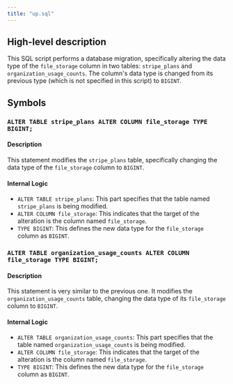 ```yaml
---
title: "up.sql"
---
```


## High-level description
This SQL script performs a database migration, specifically altering the data type of the `file_storage` column in two tables: `stripe_plans` and `organization_usage_counts`. The column's data type is changed from its previous type (which is not specified in this script) to `BIGINT`.

## Symbols

### `ALTER TABLE stripe_plans ALTER COLUMN file_storage TYPE BIGINT;`
#### Description
This statement modifies the `stripe_plans` table, specifically changing the data type of the `file_storage` column to `BIGINT`.

#### Internal Logic
- `ALTER TABLE stripe_plans`: This part specifies that the table named `stripe_plans` is being modified.
- `ALTER COLUMN file_storage`: This indicates that the target of the alteration is the column named `file_storage`.
- `TYPE BIGINT`: This defines the new data type for the `file_storage` column as `BIGINT`.

### `ALTER TABLE organization_usage_counts ALTER COLUMN file_storage TYPE BIGINT;`
#### Description
This statement is very similar to the previous one. It modifies the `organization_usage_counts` table, changing the data type of its `file_storage` column to `BIGINT`.

#### Internal Logic
- `ALTER TABLE organization_usage_counts`: This part specifies that the table named `organization_usage_counts` is being modified.
- `ALTER COLUMN file_storage`: This indicates that the target of the alteration is the column named `file_storage`.
- `TYPE BIGINT`: This defines the new data type for the `file_storage` column as `BIGINT`.
